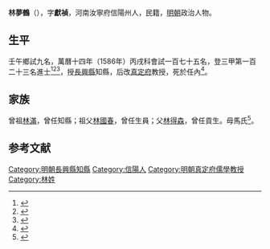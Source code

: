 {{明清人物信息框
| 姓名 = 林夢鶴
| 原名 =
| 圖片名稱= 
| 圖片大小 =
| 圖片說明 = 
| 最高職務 =
| 國家 = 大明 
| 爵位 =
| 籍貫 = 河南汝寧府信陽州
| 族裔 = 
| 旗籍 = 
| 字號 = 
| 諡號 =
| 出生日期 = 生年不詳
| 出生地點 =
| 逝世日期 = 卒年不詳
| 逝世地點 =
| 墓葬 =
| 配偶 = 
| 親屬 = 
| 出身 =
* 萬曆十四年丙戌科進士
| 經歷 =
| 著作 =  
}}
'''林夢鶴'''（{{bd|？||？|catIdx=}}），字'''獻禎'''，河南汝寧府信陽州人，民籍，[[明朝|明朝]]政治人物。

== 生平 ==
壬午鄉試九名，萬曆十四年（1586年）丙戌科會試一百七十五名，登三甲第一百二十三名進士<ref>{{Cite book|title=《皇明贡举考》卷五|last=（明）[[张朝瑞|张朝瑞]]|first=|publisher=《续修四库全书》史部第828册|year=|isbn=|location=|pages=}}</ref><ref>{{Cite book|title=贡举志五种 上|last=鲁小俊，江俊伟著|first=|publisher=武汉：武汉大学出版社|year=2009|isbn=978-7-307-07043-1|location=|pages=}}</ref><ref>{{cite book|author1=王兴亚，马怀云|title=河南历史名人籍里研究|date=2002年1月|publisher=郑州：中州古籍出版社|isbn=7-5348-1886-9|pages=592|accessdate=2017-04-08}}</ref>，授[[長興縣|長興縣]]知縣，后改[[真定府|真定府]]教授，死於任內<ref>{{cite book|editor=河南省信阳县志总编辑室|title=重修信阳县志|date=1985年4月|pages=421|accessdate=2017-04-08}}</ref>。

== 家族 ==
曾祖[[林滿|林滿]]，曾任知縣；祖父[[林國春|林國春]]，曾任生員；父[[林得森|林得森]]，曾任貢生。母馬氏<ref>{{Cite book|title=天一阁藏明代科举录选刊 登科录 点校本|last=龚延明主编|first=|publisher=宁波出版社|year=2016|isbn=978-7-5526-2320-8|location=宁波|pages=|quote=《天一閣藏明代科舉錄選刊.登科錄》之《萬曆丙戌科進士同年總綠》}}</ref>。

==参考文献==
{{reflist}}

{{萬曆十四年丙戌科殿試金榜}}

{{DEFAULTSORT:Lin林}}
[[Category:明朝長興縣知縣|Category:明朝長興縣知縣]]
[[Category:信陽人|Category:信陽人]]
[[Category:明朝真定府儒學教授|Category:明朝真定府儒學教授]]
[[Category:林姓|Category:林姓]]


{{明朝人物小作品}}